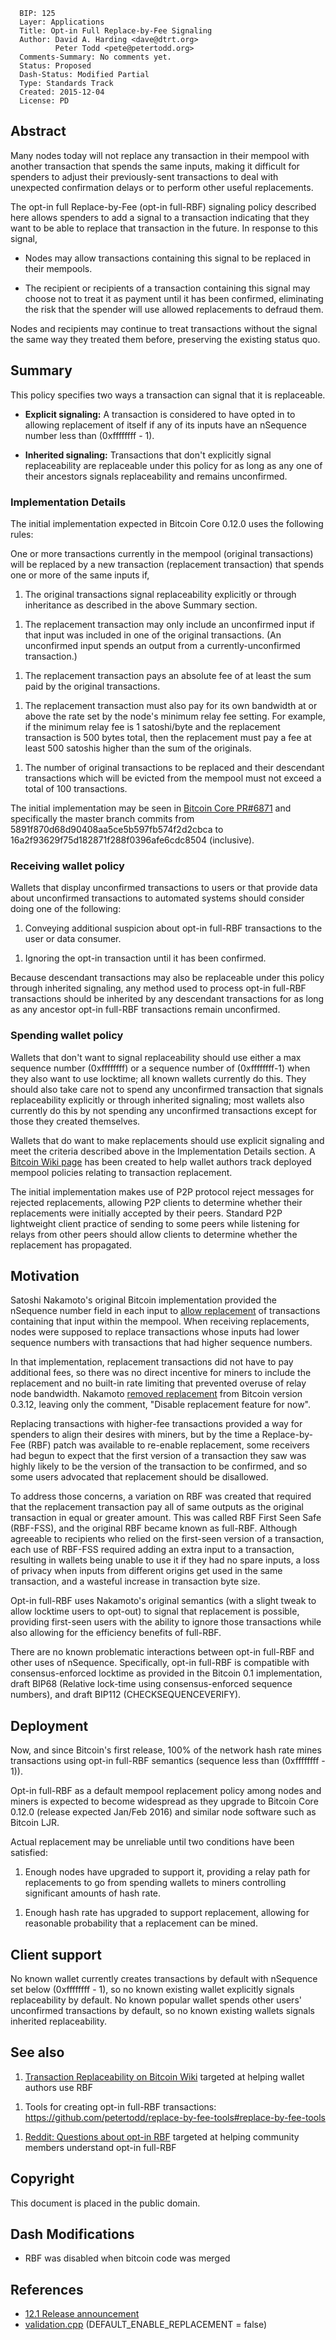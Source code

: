 <pre>
  BIP: 125
  Layer: Applications
  Title: Opt-in Full Replace-by-Fee Signaling
  Author: David A. Harding <dave@dtrt.org>
          Peter Todd <pete@petertodd.org>
  Comments-Summary: No comments yet.
  Status: Proposed
  Dash-Status: Modified Partial
  Type: Standards Track
  Created: 2015-12-04
  License: PD
</pre>

==Abstract==

Many nodes today will not replace any transaction in their mempool with
another transaction that spends the same inputs, making it difficult for
spenders to adjust their previously-sent transactions to deal with
unexpected confirmation delays or to perform other useful replacements.

The opt-in full Replace-by-Fee (opt-in full-RBF) signaling policy
described here allows spenders to add a signal to a transaction indicating
that they want to be able to replace that transaction in the future.
In response to this signal,

* Nodes may allow transactions containing this signal to be replaced in their mempools.

* The recipient or recipients of a transaction containing this signal may choose not to treat it as payment until it has been confirmed, eliminating the risk that the spender will use allowed replacements to defraud them.

Nodes and recipients may continue to treat transactions without the
signal the same way they treated them before, preserving the existing
status quo.

==Summary==

This policy specifies two ways a transaction can signal that it is
replaceable.

* '''Explicit signaling:''' A transaction is considered to have opted in to allowing replacement of itself if any of its inputs have an nSequence number less than (0xffffffff - 1).

* '''Inherited signaling:''' Transactions that don't explicitly signal replaceability are replaceable under this policy for as long as any one of their ancestors signals replaceability and remains unconfirmed.

===Implementation Details===

The initial implementation expected in Bitcoin Core 0.12.0 uses the following rules:

One or more transactions currently in the mempool (original
transactions) will be replaced by a new transaction (replacement
transaction) that spends one or more of the same inputs if,

# The original transactions signal replaceability explicitly or through inheritance as described in the above Summary section.

# The replacement transaction may only include an unconfirmed input if that input was included in one of the original transactions.  (An unconfirmed input spends an output from a currently-unconfirmed transaction.)

# The replacement transaction pays an absolute fee of at least the sum paid by the original transactions.

# The replacement transaction must also pay for its own bandwidth at or above the rate set by the node's minimum relay fee setting.  For example, if the minimum relay fee is 1 satoshi/byte and the replacement transaction is 500 bytes total, then the replacement must pay a fee at least 500 satoshis higher than the sum of the originals.

# The number of original transactions to be replaced and their descendant transactions which will be evicted from the mempool must not exceed a total of 100 transactions.

The initial implementation may be seen in
[https://github.com/bitcoin/bitcoin/pull/6871 Bitcoin Core PR#6871]
and specifically the master branch commits from
5891f870d68d90408aa5ce5b597fb574f2d2cbca to
16a2f93629f75d182871f288f0396afe6cdc8504 (inclusive).

===Receiving wallet policy===

Wallets that display unconfirmed transactions to users or that provide
data about unconfirmed transactions to automated systems should consider
doing one of the following:

# Conveying additional suspicion about opt-in full-RBF transactions to the user or data consumer.

# Ignoring the opt-in transaction until it has been confirmed.

Because descendant transactions may also be replaceable under this
policy through inherited signaling, any method used to process opt-in
full-RBF transactions should be inherited by any descendant transactions
for as long as any ancestor opt-in full-RBF transactions remain
unconfirmed.

===Spending wallet policy===

Wallets that don't want to signal replaceability should use either a max
sequence number (0xffffffff) or a sequence number of (0xffffffff-1) when
they also want to use locktime; all known wallets currently do this.
They should also take care not to spend any unconfirmed transaction that
signals replaceability explicitly or through inherited signaling; most wallets also
currently do this by not spending any unconfirmed transactions except
for those they created themselves.

Wallets that do want to make replacements should use explicit signaling
and meet the criteria described above in the Implementation Details
section. A
[https://en.bitcoin.it/wiki/Transaction_replacement Bitcoin Wiki page]
has been created to help wallet authors track deployed mempool policies
relating to transaction replacement.

The initial implementation makes use of P2P protocol reject messages for
rejected replacements, allowing P2P clients to determine whether their
replacements were initially accepted by their peers. Standard P2P
lightweight client practice of sending to some peers while listening for
relays from other peers should allow clients to determine whether the
replacement has propagated.

==Motivation==

Satoshi Nakamoto's original Bitcoin implementation provided the
nSequence number field in each input to
[https://github.com/trottier/original-bitcoin/blob/master/src/main.cpp#L434 allow replacement]
of transactions containing that input within the
mempool. When receiving replacements, nodes were supposed to replace
transactions whose inputs had lower sequence numbers with transactions
that had higher sequence numbers.

In that implementation, replacement transactions did not have to pay
additional fees, so there was no direct incentive for miners to
include the replacement and no built-in rate limiting that prevented
overuse of relay node bandwidth. Nakamoto
[https://github.com/bitcoin/bitcoin/commit/05454818dc7ed92f577a1a1ef6798049f17a52e7#diff-118fcbaaba162ba17933c7893247df3aR522 removed replacement]
from Bitcoin version 0.3.12, leaving only the
comment, "Disable replacement feature for now".

Replacing transactions with higher-fee transactions provided a way for
spenders to align their desires with miners, but by the time a
Replace-by-Fee (RBF) patch was available to re-enable replacement, some
receivers had begun to expect that the first version of a transaction
they saw was highly likely to be the version of the transaction to be
confirmed, and so some users advocated that replacement should be
disallowed.

To address those concerns, a variation on RBF was created that
required that the replacement transaction pay all of same outputs as
the original transaction in equal or greater amount.  This was called
RBF First Seen Safe (RBF-FSS), and the original RBF became known as
full-RBF.  Although agreeable to recipients who relied on the
first-seen version of a transaction, each use of RBF-FSS required
adding an extra input to a transaction, resulting in wallets being
unable to use it if they had no spare inputs, a loss of privacy when
inputs from different origins get used in the same transaction, and a
wasteful increase in transaction byte size.

Opt-in full-RBF uses Nakamoto's original semantics (with a slight
tweak to allow locktime users to opt-out) to signal that replacement
is possible, providing first-seen users with the ability to ignore
those transactions while also allowing for the efficiency benefits
of full-RBF.

There are no known problematic interactions between opt-in full-RBF and
other uses of nSequence. Specifically, opt-in full-RBF is compatible
with consensus-enforced locktime as provided in the Bitcoin 0.1
implementation, draft BIP68 (Relative lock-time using consensus-enforced
sequence numbers), and draft BIP112 (CHECKSEQUENCEVERIFY).

==Deployment==

Now, and since Bitcoin's first release, 100% of the network hash rate
mines transactions using opt-in full-RBF semantics (sequence less than
(0xffffffff - 1)).

Opt-in full-RBF as a default mempool replacement policy among nodes
and miners is expected to become widespread as they upgrade to Bitcoin
Core 0.12.0 (release expected Jan/Feb 2016) and similar node software
such as Bitcoin LJR.

Actual replacement may be unreliable until two conditions have been satisfied:

# Enough nodes have upgraded to support it, providing a relay path for replacements to go from spending wallets to miners controlling significant amounts of hash rate.

# Enough hash rate has upgraded to support replacement, allowing for reasonable probability that a replacement can be mined.

==Client support==

No known wallet currently creates transactions by default with
nSequence set below (0xffffffff - 1), so no known existing wallet
explicitly signals replaceability by default.  No known popular wallet
spends other users' unconfirmed transactions by default, so no known
existing wallets signals inherited replaceability.

==See also==

# [https://en.bitcoin.it/wiki/Transaction_replacement Transaction Replaceability on Bitcoin Wiki] targeted at helping wallet authors use RBF

# Tools for creating opt-in full-RBF transactions: https://github.com/petertodd/replace-by-fee-tools#replace-by-fee-tools

# [https://www.reddit.com/r/Bitcoin/comments/3urm8o/optin_rbf_is_misunderstood_ask_questions_about_it/ Reddit: Questions about opt-in RBF] targeted at helping community members understand opt-in full-RBF

==Copyright==

This document is placed in the public domain.

== Dash Modifications ==
* RBF was disabled when bitcoin code was merged

== References ==
* [https://www.dash.org/forum/threads/version-12-1-release.12985/ 12.1 Release announcement]
* [https://github.com/dashpay/dash/blob/51b2c7501ccaa5f5186a691c3415f29eab54b19e/src/validation.cpp#L86 validation.cpp] (DEFAULT_ENABLE_REPLACEMENT = false)
